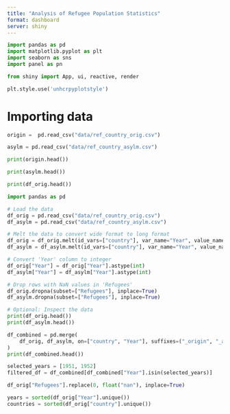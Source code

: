 ```yaml
---
title: "Analysis of Refugee Population Statistics"
format: dashboard
server: shiny
---
```



```python
import pandas as pd
import matplotlib.pyplot as plt
import seaborn as sns
import panel as pn

from shiny import App, ui, reactive, render

plt.style.use('unhcrpyplotstyle')


```


# Importing data    


```python
origin =  pd.read_csv("data/ref_country_orig.csv")

asylm = pd.read_csv("data/ref_country_asylm.csv")

```




```python
print(origin.head())
```

```python
print(asylm.head())
```



```python
print(df_orig.head())

```


```python
import pandas as pd

# Load the data
df_orig = pd.read_csv("data/ref_country_orig.csv")
df_asylm = pd.read_csv("data/ref_country_asylm.csv")

# Melt the data to convert wide format to long format
df_orig = df_orig.melt(id_vars=["country"], var_name="Year", value_name="Refugees")
df_asylm = df_asylm.melt(id_vars=["country"], var_name="Year", value_name="Refugees")

# Convert 'Year' column to integer
df_orig["Year"] = df_orig["Year"].astype(int)
df_asylm["Year"] = df_asylm["Year"].astype(int)

# Drop rows with NaN values in 'Refugees'
df_orig.dropna(subset=["Refugees"], inplace=True)
df_asylm.dropna(subset=["Refugees"], inplace=True)

# Optional: Inspect the data
print(df_orig.head())
print(df_asylm.head())

```


```python
df_combined = pd.merge(
    df_orig, df_asylm, on=["country", "Year"], suffixes=("_origin", "_asylum")
)
print(df_combined.head())

```


```python
selected_years = [1951, 1952]
filtered_df = df_combined[df_combined["Year"].isin(selected_years)]

```


```python
df_orig["Refugees"].replace(0, float("nan"), inplace=True)

```


```python
years = sorted(df_orig["Year"].unique())
countries = sorted(df_orig["country"].unique())

```